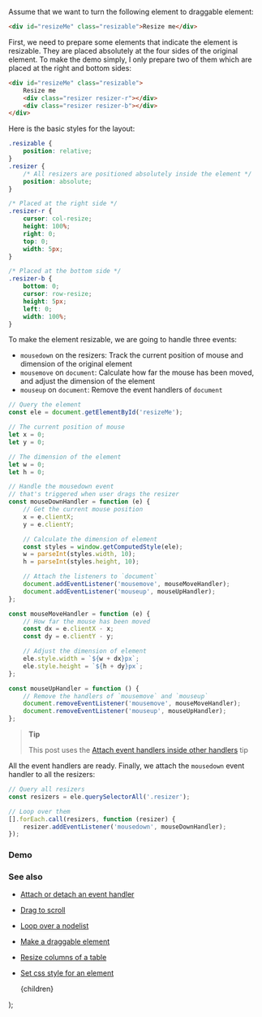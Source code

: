 
Assume that we want to turn the following element to draggable element:

```html
<div id="resizeMe" class="resizable">Resize me</div>
```

First, we need to prepare some elements that indicate the element is resizable. They are placed absolutely at the four sides of the original element.
To make the demo simply, I only prepare two of them which are placed at the right and bottom sides:

```html
<div id="resizeMe" class="resizable">
    Resize me
    <div class="resizer resizer-r"></div>
    <div class="resizer resizer-b"></div>
</div>
```

Here is the basic styles for the layout:

```css
.resizable {
    position: relative;
}
.resizer {
    /* All resizers are positioned absolutely inside the element */
    position: absolute;
}

/* Placed at the right side */
.resizer-r {
    cursor: col-resize;
    height: 100%;
    right: 0;
    top: 0;
    width: 5px;
}

/* Placed at the bottom side */
.resizer-b {
    bottom: 0;
    cursor: row-resize;
    height: 5px;
    left: 0;
    width: 100%;
}
```

To make the element resizable, we are going to handle three events:

-   `mousedown` on the resizers: Track the current position of mouse and dimension of the original element
-   `mousemove` on `document`: Calculate how far the mouse has been moved, and adjust the dimension of the element
-   `mouseup` on `document`: Remove the event handlers of `document`

```js
// Query the element
const ele = document.getElementById('resizeMe');

// The current position of mouse
let x = 0;
let y = 0;

// The dimension of the element
let w = 0;
let h = 0;

// Handle the mousedown event
// that's triggered when user drags the resizer
const mouseDownHandler = function (e) {
    // Get the current mouse position
    x = e.clientX;
    y = e.clientY;

    // Calculate the dimension of element
    const styles = window.getComputedStyle(ele);
    w = parseInt(styles.width, 10);
    h = parseInt(styles.height, 10);

    // Attach the listeners to `document`
    document.addEventListener('mousemove', mouseMoveHandler);
    document.addEventListener('mouseup', mouseUpHandler);
};

const mouseMoveHandler = function (e) {
    // How far the mouse has been moved
    const dx = e.clientX - x;
    const dy = e.clientY - y;

    // Adjust the dimension of element
    ele.style.width = `${w + dx}px`;
    ele.style.height = `${h + dy}px`;
};

const mouseUpHandler = function () {
    // Remove the handlers of `mousemove` and `mouseup`
    document.removeEventListener('mousemove', mouseMoveHandler);
    document.removeEventListener('mouseup', mouseUpHandler);
};
```

> **Tip**
>
> This post uses the [Attach event handlers inside other handlers](/attach-event-handlers-inside-other-handlers) tip

All the event handlers are ready. Finally, we attach the `mousedown` event handler to all the resizers:

```js
// Query all resizers
const resizers = ele.querySelectorAll('.resizer');

// Loop over them
[].forEach.call(resizers, function (resizer) {
    resizer.addEventListener('mousedown', mouseDownHandler);
});
```

### Demo

<Demo title="Make a resizable element" url="/demo/make-a-resizable-element/index.html" />

### See also

-   [Attach or detach an event handler](/attach-or-detach-an-event-handler)
-   [Drag to scroll](/drag-to-scroll)
-   [Loop over a nodelist](/loop-over-a-nodelist)
-   [Make a draggable element](/make-a-draggable-element)
-   [Resize columns of a table](/resize-columns-of-a-table)
-   [Set css style for an element](/set-css-style-for-an-element)

    <PostLayout keywords="" title="Make a resizable element">
        {children}
    </PostLayout>
);
